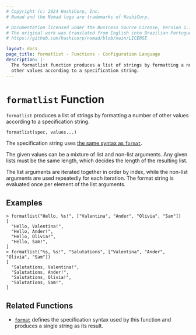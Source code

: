 ```yaml
---
# Copyright (c) 2024 HashiCorp, Inc.
# Nomad and the Nomad logo are trademarks of HashiCorp.

# Documentation licensed under the Business Source License, Version 1.1.
# The original work was translated from English into Brazilian Portuguese.
# https://github.com/hashicorp/nomad/blob/main/LICENSE

layout: docs
page_title: formatlist - Functions - Configuration Language
description: |-
  The formatlist function produces a list of strings by formatting a number of
  other values according to a specification string.
---
```


# `formatlist` Function

`formatlist` produces a list of strings by formatting a number of other
values according to a specification string.

```hcl
formatlist(spec, values...)
```

The specification string uses
[the same syntax as `format`](/nomad/docs/reference/hcl2/functions/string/format#specification-syntax).

The given values can be a mixture of list and non-list arguments. Any given
lists must be the same length, which decides the length of the resulting list.

The list arguments are iterated together in order by index, while the non-list
arguments are used repeatedly for each iteration. The format string is evaluated
once per element of the list arguments.

## Examples

```shell-session
> formatlist("Hello, %s!", ["Valentina", "Ander", "Olivia", "Sam"])
[
  "Hello, Valentina!",
  "Hello, Ander!",
  "Hello, Olivia!",
  "Hello, Sam!",
]
> formatlist("%s, %s!", "Salutations", ["Valentina", "Ander", "Olivia", "Sam"])
[
  "Salutations, Valentina!",
  "Salutations, Ander!",
  "Salutations, Olivia!",
  "Salutations, Sam!",
]
```

## Related Functions

- [`format`](/nomad/docs/reference/hcl2/functions/string/format) defines the specification syntax used by this
  function and produces a single string as its result.
